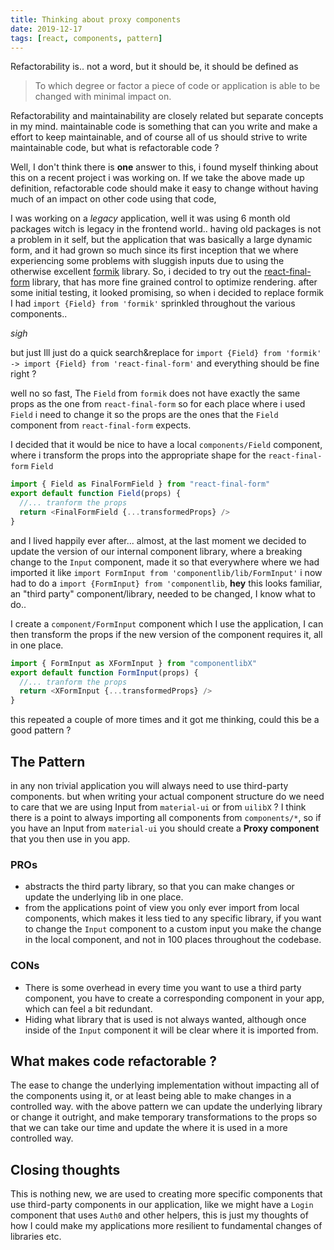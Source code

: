 ```yaml
---
title: Thinking about proxy components
date: 2019-12-17
tags: [react, components, pattern]
---
```


Refactorability is.. not a word, but it should be, it should be defined as

> To which degree or factor a piece of code or application is able to be changed with minimal impact on.

Refactorability and maintainability are closely related but separate concepts in my mind.
maintainable code is something that can you write and make a effort to keep maintainable, and of course all of us should strive to write
maintainable code, but what is refactorable code ?

Well, I don't think there is **one** answer to this, i found myself thinking about this on a recent project i was working on.
If we take the above made up definition, refactorable code should make it easy to change without having much of an impact on other code using that code,

I was working on a _legacy_ application, well it was using 6 month old packages witch is legacy in the frontend world..
having old packages is not a problem in it self, but the application that was basically a large dynamic form, and it had grown so much since its first inception
that we where experiencing some problems with sluggish inputs due to using the otherwise excellent [formik](https://www.npmjs.com/package/formik) library.
So, i decided to try out the [react-final-form](https://www.npmjs.com/package/react-final-form) library, that has more fine grained control to optimize rendering.
after some initial testing, it looked promising, so when i decided to replace formik I had `import {Field} from 'formik'` sprinkled throughout the various components..

_sigh_

but just Ill just do a quick search&replace for `import {Field} from 'formik' -> import {Field} from 'react-final-form'` and everything should be fine right ?

well no so fast, The `Field` from `formik` does not have exactly the same props as the one from `react-final-form`
so for each place where i used `Field` i need to change it so the props are the ones that the `Field` component from `react-final-form` expects.

I decided that it would be nice to have a local `components/Field` component, where i transform the props into the appropriate shape for the `react-final-form` `Field`

```javascript
import { Field as FinalFormField } from "react-final-form"
export default function Field(props) {
  //... tranform the props
  return <FinalFormField {...transformedProps} />
}
```

and I lived happily ever after... almost, at the last moment we decided to update the version of our internal component library, where a breaking change to the `Input` component, made it so that
everywhere where we had imported it like `import FormInput from 'componentlib/lib/FormInput'` i now had to do a `import {FormInput} from 'componentlib`, **hey** this looks familiar, an "third party" component/library, needed to be changed, I know what to do..

I create a `component/FormInput` component which I use the application, I can then transform the props if the new version of the component requires it, all in one place.

```javascript
import { FormInput as XFormInput } from "componentlibX"
export default function FormInput(props) {
  //... tranform the props
  return <XFormInput {...transformedProps} />
}
```

this repeated a couple of more times and it got me thinking, could this be a good pattern ?

## The Pattern

in any non trivial application you will always need to use third-party components. but when writing your actual component structure do we need to care that we are using Input from `material-ui` or from `uilibX` ?
I think there is a point to always importing all components from `components/*`, so if you have an Input from `material-ui` you should create a **Proxy component** that you then use in you app.

### PROs

- abstracts the third party library, so that you can make changes or update the underlying lib in one place.
- from the applications point of view you only ever import from local components, which makes it less tied to any specific library, if you want to change the `Input` component to a custom input you make the change in the local component, and not in 100 places throughout the codebase.

### CONs

- There is some overhead in every time you want to use a third party component, you have to create a corresponding component in your app, which can feel a bit redundant.
- Hiding what library that is used is not always wanted, although once inside of the `Input` component it will be clear where it is imported from.

## What makes code refactorable ?

The ease to change the underlying implementation without impacting all of the components using it, or at least being able to make changes in a controlled way.
with the above pattern we can update the underlying library or change it outright, and make temporary transformations to the props so that we can take our time and update the where it is used in a more controlled way.

## Closing thoughts

This is nothing new, we are used to creating more specific components that use third-party components in our application, like we might have a `Login` component that uses `Auth0` and other helpers, this is just my thoughts of how I could make my applications more resilient to fundamental changes of libraries etc.
